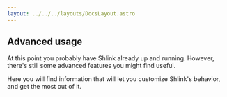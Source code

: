 ```yaml
---
layout: ../../../layouts/DocsLayout.astro
---
```



## Advanced usage

At this point you probably have Shlink already up and running. However, there's still some advanced features you might find useful.

Here you will find information that will let you customize Shlink's behavior, and get the most out of it.

<DocsTableOfContents parentLink="/documentation/advanced" />

